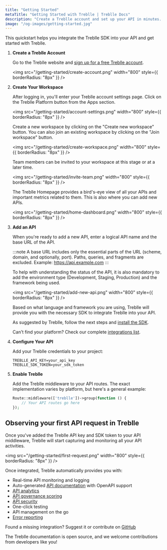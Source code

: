 ```yaml
---
title: "Getting Started"
metaTitle: "Getting Started with Treblle | Treblle Docs"
description: "Create a Treblle account and set up your API in minutes. Gain real-time insights, auto-generated docs, security scoring, and more. Start improving your APIs today!"
image: "/og-images/getting-started.jpg"
---
```



This quickstart helps you integrate the Treblle SDK into your API and get started with Treblle.

<Steps>

1.  **Create a Treblle Account**

    Go to the Treblle website and [sign up for a free Treblle account](https://treblle.com/).

    <img
     src="/getting-started/create-account.png"
     width="800"
     style={{ borderRadius: "8px" }}
    />

2.  **Create Your Workspace**

    After logging in, you'll enter your Treblle account settings page. Click on the Treblle Platform button from the Apps section.

    <img
     src="/getting-started/account-settings.png"
     width="800"
     style={{ borderRadius: "8px" }}
    />

    Create a new workspace by clicking on the "Create new workspace" button. You can also join an existing workspace by clicking on the "Join workspace" button.

    <img
     src="/getting-started/create-workspace.png"
     width="800"
     style={{ borderRadius: "8px" }}
    />

    Team members can be invited to your workspace at this stage or at a later time.

    <img
     src="/getting-started/invite-team.png"
     width="800"
     style={{ borderRadius: "8px" }}
    />

    The Treblle Homepage provides a bird's-eye view of all your APIs and important metrics related to them. This is also where you can add new APIs.

    <img
     src="/getting-started/home-dashboard.png"
     width="800"
     style={{ borderRadius: "8px" }}
    />

3.  **Add an API**

    When you're ready to add a new API, enter a logical API name and the base URL of the API.

    :::note
    A base URL includes only the essential parts of the URL (scheme, domain, and optionally, port). Paths, queries, and fragments are excluded.
    Example: https://api.example.com
    :::

    To help with understanding the status of the API, it is also mandatory to add the environment type (Development, Staging, Production) and the framework being used.

    <img
     src="/getting-started/add-new-api.png"
     width="800"
     style={{ borderRadius: "8px" }}
    />

    Based on what language and framework you are using, Treblle will provide you with the necessary SDK to integrate Treblle into your API.

    As suggested by Treblle, follow the next steps and [install the SDK](https://github.com/Treblle?view_as=public#available-sdks).

    Can't find your platform? Check our complete [integrations list](/integrations/).

4.  **Configure Your API**

    Add your Treblle credentials to your project:

    ```
    TREBLLE_API_KEY=your_api_key
    TREBLLE_SDK_TOKEN=your_sdk_token
    ```

5.  **Enable Treblle**

    Add the Treblle middleware to your API routes. The exact implementation varies by platform, but here's a general example:

    ```php
    Route::middleware(['treblle'])->group(function () {
        // Your API routes go here
    });
    ```

</Steps>

## Observing your first API request in Treblle

Once you've added the Treblle API key and SDK token to your API middleware, Treblle will start capturing and monitoring all your API activities.

<img
    src="/getting-started/first-request.png"
    width="800"
    style={{ borderRadius: "8px" }}
/>


Once integrated, Treblle automatically provides you with:

- Real-time API monitoring and logging
- Auto-generated [API documentation](/treblle/api-documentation/) with OpenAPI support
- [API analytics](/treblle/api-analytics/)
- [API governance scoring](/treblle/api-governance/)
- [API security](/treblle/api-security/)
- One-click testing
- API management on the go
- [Error reporting](/treblle/problems/)

Found a missing integration? Suggest it or contribute on [GitHub](https://github.com/Treblle)

The Treblle documentation is open source, and we welcome contributions from developers like you!